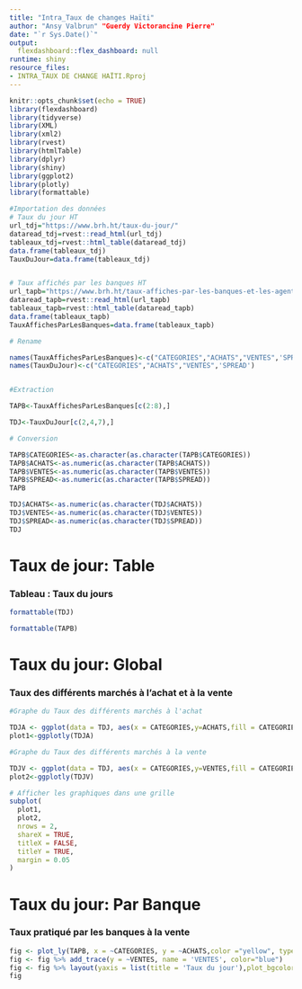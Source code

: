 ```yaml
---
title: "Intra_Taux de changes Haïti"
author: "Ansy Valbrun" "Guerdy Victorancine Pierre"
date: "`r Sys.Date()`"
output:
  flexdashboard::flex_dashboard: null
runtime: shiny
resource_files:
- INTRA_TAUX DE CHANGE HAÏTI.Rproj
---
```


```r
knitr::opts_chunk$set(echo = TRUE)
library(flexdashboard)
library(tidyverse)
library(XML)
library(xml2)
library(rvest)
library(htmlTable)
library(dplyr)
library(shiny)
library(ggplot2)
library(plotly)
library(formattable)
```


```r
#Importation des données 
# Taux du jour HT 
url_tdj="https://www.brh.ht/taux-du-jour/"
dataread_tdj=rvest::read_html(url_tdj)
tableaux_tdj=rvest::html_table(dataread_tdj)
data.frame(tableaux_tdj)
TauxDuJour=data.frame(tableaux_tdj)


# Taux affichés par les banques HT  
url_tapb="https://www.brh.ht/taux-affiches-par-les-banques-et-les-agents-de-change-2/"
dataread_tapb=rvest::read_html(url_tapb)
tableaux_tapb=rvest::html_table(dataread_tapb)
data.frame(tableaux_tapb)
TauxAffichesParLesBanques=data.frame(tableaux_tapb)

# Rename

names(TauxAffichesParLesBanques)<-c("CATEGORIES","ACHATS","VENTES",'SPREAD')
names(TauxDuJour)<-c("CATEGORIES","ACHATS","VENTES",'SPREAD')


#Extraction

TAPB<-TauxAffichesParLesBanques[c(2:8),]

TDJ<-TauxDuJour[c(2,4,7),]

# Conversion

TAPB$CATEGORIES<-as.character(as.character(TAPB$CATEGORIES))
TAPB$ACHATS<-as.numeric(as.character(TAPB$ACHATS))
TAPB$VENTES<-as.numeric(as.character(TAPB$VENTES))
TAPB$SPREAD<-as.numeric(as.character(TAPB$SPREAD))
TAPB

TDJ$ACHATS<-as.numeric(as.character(TDJ$ACHATS))
TDJ$VENTES<-as.numeric(as.character(TDJ$VENTES))
TDJ$SPREAD<-as.numeric(as.character(TDJ$SPREAD))
TDJ

```


Taux de jour: Table
===============================================================================

### Tableau : Taux du jours

```r
formattable(TDJ)

```

```r
formattable(TAPB)

```


Taux du jour: Global 
==============================================================================

### Taux des différents marchés à l'achat et à la vente

```r
#Graphe du Taux des différents marchés à l'achat

TDJA <- ggplot(data = TDJ, aes(x = CATEGORIES,y=ACHATS,fill = CATEGORIES)) + geom_col(just = 0)
plot1<-ggplotly(TDJA)

#Graphe du Taux des différents marchés à la vente

TDJV <- ggplot(data = TDJ, aes(x = CATEGORIES,y=VENTES,fill = CATEGORIES)) + geom_col(just = 0)
plot2<-ggplotly(TDJV)

# Afficher les graphiques dans une grille 
subplot(
  plot1, 
  plot2, 
  nrows = 2, 
  shareX = TRUE, 
  titleX = FALSE, 
  titleY = TRUE, 
  margin = 0.05
)

```



Taux du jour: Par Banque
================================================================================
### Taux pratiqué par les banques à la vente

```r
fig <- plot_ly(TAPB, x = ~CATEGORIES, y = ~ACHATS,color ="yellow", type = 'bar', name = 'ACHATS')
fig <- fig %>% add_trace(y = ~VENTES, name = 'VENTES', color="blue")
fig <- fig %>% layout(yaxis = list(title = 'Taux du jour'),plot_bgcolor="black" , barmode = 'group')
fig

```
